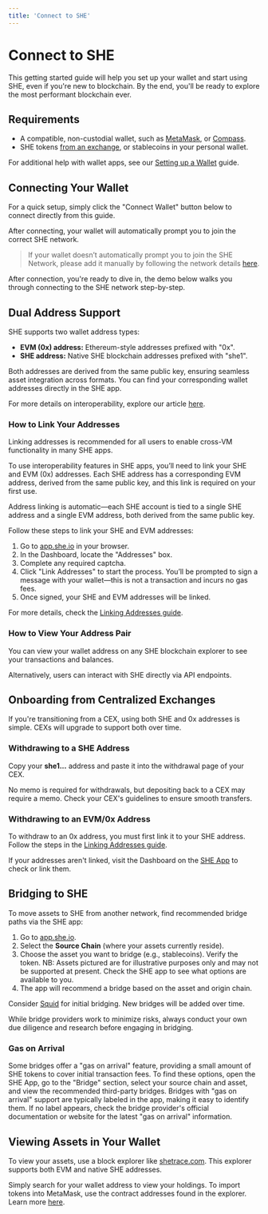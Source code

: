 ```yaml
---
title: 'Connect to SHE'
---
```



# Connect to SHE

This getting started guide will help you set up your wallet and start using SHE,
even if you're new to blockchain. By the end, you'll be ready to explore the
most performant blockchain ever.

## Requirements

- A compatible, non-custodial wallet, such as [MetaMask](https://metamask.io/),
  or [Compass](https://compasswallet.io/).
- SHE tokens [from an exchange](learn/getting-tokens), or stablecoins in your
  personal wallet.

For additional help with wallet apps, see our
[Setting up a Wallet](learn/wallet-setup) guide.

## Connecting Your Wallet

For a quick setup, simply click the "Connect Wallet" button below to connect
directly from this guide.

<EvmWalletConnect />

After connecting, your wallet will automatically prompt you to join the correct
SHE network.

> If your wallet doesn’t automatically prompt you to join the SHE Network,
> please add it manually by following the network details
> [here](/user-guides/wallet-setup).

After connection, you're ready to dive in, the demo below walks you through connecting to the SHE
network step-by-step.

## Dual Address Support

SHE supports two wallet address types:

- **EVM (0x) address:** Ethereum-style addresses prefixed with "0x".
- **SHE address:** Native SHE blockchain addresses prefixed with "she1".

Both addresses are derived from the same public key, ensuring seamless asset
integration across formats. You can find your corresponding wallet addresses
directly in the SHE app.

For more details on interoperability, explore our article
[here](https://blog.she.io/she-v2-interoperability/).

### How to Link Your Addresses

<Callout emoji="💡">Linking addresses is recommended for all users to enable cross-VM functionality in many SHE apps.</Callout>

To use interoperability features in SHE apps, you’ll need to link your SHE and
EVM (0x) addresses. Each SHE address has a corresponding EVM address, derived
from the same public key, and this link is required on your first use.

<Callout type="warning">Address linking is automatic—each SHE account is tied to a single SHE address and a single EVM address, both derived from the same public key.</Callout>

Follow these steps to link your SHE and EVM addresses:

1. Go to [app.she.io](https://app.she.io) in your browser.
2. In the Dashboard, locate the "Addresses" box.
3. Complete any required captcha.
4. Click "Link Addresses" to start the process. You’ll be prompted to sign a
   message with your wallet—this is not a transaction and incurs no gas fees.
5. Once signed, your SHE and EVM addresses will be linked.

For more details, check the [Linking Addresses guide](learn/linking-addresses).

### How to View Your Address Pair

You can view your wallet address on any SHE blockchain explorer to see your
transactions and balances.

<SheTraceSearch />

Alternatively, users can interact with SHE directly via API endpoints.

## Onboarding from Centralized Exchanges

If you're transitioning from a CEX, using both SHE and 0x addresses is simple.
CEXs will upgrade to support both over time.

### Withdrawing to a SHE Address

Copy your **she1...** address and paste it into the withdrawal page of your CEX.

<ImageWithCaption img={cexWithdrawImage} alt="Withdraw SHE from Cex" />

<Callout type="warning">No memo is required for withdrawals, but depositing back to a CEX may require a memo. Check your CEX's guidelines to ensure smooth transfers.</Callout>

### Withdrawing to an EVM/0x Address

To withdraw to an 0x address, you must first link it to your SHE address. Follow
the steps in the [Linking Addresses guide](user-guides/linking-addresses).

If your addresses aren't linked, visit the Dashboard on the
[SHE App](https://app.she.io) to check or link them.

## Bridging to SHE

To move assets to SHE from another network, find recommended bridge paths via
the SHE app:

1. Go to [app.she.io](https://app.she.io).
2. Select the **Source Chain** (where your assets currently reside).
   <ImageWithCaption img={sourceChainDropdownImage} alt="Select a source chain" />
3. Choose the asset you want to bridge (e.g., stablecoins). Verify the token.
   <Callout emoji="⚠️">NB: Assets pictured are for illustrative purposes only and may not be supported at present. Check the SHE app to see what options are available to you.</Callout>
   <ImageWithCaption img={selectAssetImage} alt="Select an asset" />
4. The app will recommend a bridge based on the asset and origin chain.

Consider [Squid](https://www.squidrouter.com/) for initial bridging. New bridges
will be added over time.

<Callout type="info" emoji="ℹ️">
  While bridge providers work to minimize risks, always conduct your own due diligence and research before engaging in bridging.
</Callout>

### Gas on Arrival

Some bridges offer a "gas on arrival" feature, providing a small amount of SHE
tokens to cover initial transaction fees. To find these options, open the SHE
App, go to the "Bridge" section, select your source chain and asset, and view
the recommended third-party bridges. Bridges with "gas on arrival" support are
typically labeled in the app, making it easy to identify them. If no label
appears, check the bridge provider's official documentation or website for the
latest "gas on arrival" information.

## Viewing Assets in Your Wallet

To view your assets, use a block explorer like
[shetrace.com](https://www.shetrace.com). This explorer supports both EVM and
native SHE addresses.

Simply search for your wallet address to view your holdings. To import tokens
into MetaMask, use the contract addresses found in the explorer. Learn more
[here](https://support.metamask.io/managing-my-tokens/custom-tokens/how-to-display-tokens-in-metamask/).
